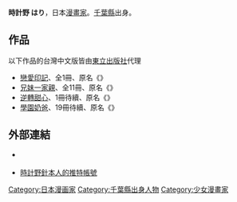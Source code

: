 {{japanese|japanese=時計野 はり|kana=とけいの はり|romaji=Tokeino Hari}}{{漫畫}}
'''時計野 はり'''{{BD||2月21日|catIdx=Tokeino Hari}}，日本[[漫畫家|漫畫家]]。[[千葉縣|千葉縣]]出身。

==作品==
;以下作品的台灣中文版皆由[[東立出版社|東立出版社]]代理
* [[戀愛印記|戀愛印記]]、全1冊、原名《{{lang|ja|ひたいに三日月}}》
* [[兄妹一家親|兄妹一家親]]、全11冊、原名《{{link-ja|お兄ちゃんと一緒}}》
* [[逆轉甜心|逆轉甜心]]、1冊待續、原名《{{link-ja|逆転ハニー}}》
* [[學園奶爸|學園奶爸]]、19冊待續、原名《{{lang|ja|学園ベビーシッターズ}}》

==外部連結==
* {{ja}}[https://web.archive.org/web/20100202230041/http://www.hakusensha.co.jp/mangaq9902/26_tokeino/interview/index.html {{lang|ja|フレッシュインタビュー（お兄ちゃんと一緒）}}]
* [https://twitter.com/hari_tokeino 時計野針本人的推特帳號] {{Wayback|url=https://twitter.com/hari_tokeino |date=20220503105217 }}

{{Japanese cartoonist-stub}}
{{DEFAULTSORT:Tokeino Hari}}
[[Category:日本漫画家|Category:日本漫画家]]
[[Category:千葉縣出身人物|Category:千葉縣出身人物]]
[[Category:少女漫畫家|Category:少女漫畫家]]